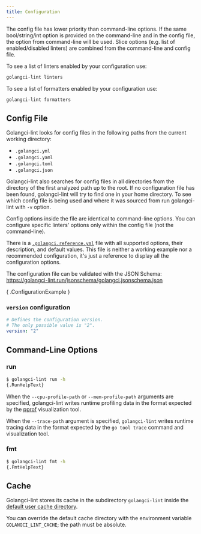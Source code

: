 ```yaml
---
title: Configuration
---
```


The config file has lower priority than command-line options.
If the same bool/string/int option is provided on the command-line
and in the config file, the option from command-line will be used.
Slice options (e.g. list of enabled/disabled linters) are combined from the command-line and config file.

To see a list of linters enabled by your configuration use:

```bash
golangci-lint linters
```

To see a list of formatters enabled by your configuration use:

```bash
golangci-lint formatters
```

## Config File

Golangci-lint looks for config files in the following paths from the current working directory:

- `.golangci.yml`
- `.golangci.yaml`
- `.golangci.toml`
- `.golangci.json`

Golangci-lint also searches for config files in all directories from the directory of the first analyzed path up to the root.
If no configuration file has been found, golangci-lint will try to find one in your home directory.
To see which config file is being used and where it was sourced from run golangci-lint with `-v` option.

Config options inside the file are identical to command-line options.
You can configure specific linters' options only within the config file (not the command-line).

There is a [`.golangci.reference.yml`](https://github.com/golangci/golangci-lint/blob/HEAD/.golangci.reference.yml) file with all supported options, their description, and default values.
This file is neither a working example nor a recommended configuration, it's just a reference to display all the configuration options.

The configuration file can be validated with the JSON Schema: https://golangci-lint.run/jsonschema/golangci.jsonschema.json

{ .ConfigurationExample }

### `version` configuration

```yaml
# Defines the configuration version.
# The only possible value is "2".
version: "2"
```

## Command-Line Options

### run

```sh
$ golangci-lint run -h
{.RunHelpText}
```

When the `--cpu-profile-path` or `--mem-profile-path` arguments are specified,
golangci-lint writes runtime profiling data in the format expected by the [pprof](https://github.com/google/pprof) visualization tool.

When the `--trace-path` argument is specified, `golangci-lint` writes runtime tracing data in the format expected by
the `go tool trace` command and visualization tool.

### fmt

```sh
$ golangci-lint fmt -h
{.FmtHelpText}
```

## Cache

Golangci-lint stores its cache in the subdirectory `golangci-lint` inside the [default user cache directory](https://pkg.go.dev/os#UserCacheDir).

You can override the default cache directory with the environment variable `GOLANGCI_LINT_CACHE`; the path must be absolute.
